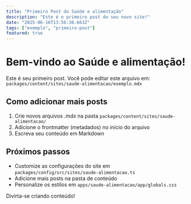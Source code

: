 ```yaml
---
title: "Primeiro Post do Saúde e alimentação"
description: "Este é o primeiro post do seu novo site!"
date: "2025-06-16T13:56:36.663Z"
tags: ["exemplo", "primeiro-post"]
featured: true
---
```


# Bem-vindo ao Saúde e alimentação!

Este é seu primeiro post. Você pode editar este arquivo em:
`packages/content/sites/saude-alimentacao/exemplo.mdx`

## Como adicionar mais posts

1. Crie novos arquivos .mdx na pasta `packages/content/sites/saude-alimentacao/`
2. Adicione o frontmatter (metadados) no início do arquivo
3. Escreva seu conteúdo em Markdown

## Próximos passos

- Customize as configurações do site em `packages/config/src/sites/saude-alimentacao.ts`
- Adicione mais posts na pasta de conteúdo
- Personalize os estilos em `apps/saude-alimentacao/app/globals.css`

Divirta-se criando conteúdo!